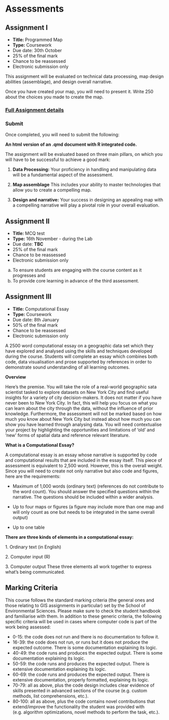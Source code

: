 # Assessments {.unnumbered}

## Assignment I

-   **Title:** Programmed Map
-   **Type:** Coursework
-   Due date: 30th October
-   25% of the final mark
-   Chance to be reassessed
-   Electronic submission only

This assignment will be evaluated on technical data processing, map design abilities (assemblage), and design overall narrative.

Once you have created your map, you will need to present it. Write 250 about the choices you made to create the map.

### [Full Assignment details]()

### Submit

Once completed, you will need to submit the following:

**An html version of an .qmd document with R integrated code.**

The assignment will be evaluated based on three main pillars, on which you will have to be successful to achieve a good mark:

1.  **Data Processing:** Your proficiency in handling and manipulating data will be a fundamental aspect of the assessment.

2.  **Map assemblage** This includes your ability to master technologies that allow you to create a compelling map.

3.  **Design and narrative:** Your success in designing an appealing map with a compelling narrative will play a pivotal role in your overall evaluation.

## Assignment II

-   **Title:** MCQ test
-   **Type:** 16th November - during the Lab
-   Due date: **TBC**
-   25% of the final mark
-   Chance to be reassessed
-   Electronic submission only

a)  To ensure students are engaging with the course content as it progresses and
b)  To provide core learning in advance of the third assessment.

## Assignment III

-   **Title:** Computational Essay
-   **Type:** Coursework
-   Due date: 8th January
-   50% of the final mark
-   Chance to be reassessed
-   Electronic submission only

A 2500 word computational essay on a geographic data set which they have explored and analysed using the skills and techniques developed during the course. Students will complete an essay which combines both code, data visualisation and prose supported by references in order to demonstrate sound understanding of all learning outcomes.

**Overview**

Here's the premise. You will take the role of a real-world geographic sata scientist tasked to explore datasets on New York City and find useful insights for a variety of city decision-makers. It does not matter if you have never been to New York City. In fact, this will help you focus on what you can learn about the city through the data, without the influence of prior knowledge. Furthermore, the assessment will not be marked based on how much you know about New York City but instead about how much you can show you have learned through analysing data. You will need contextualise your project by highlighting the opportunities and limitations of 'old' and 'new' forms of spatial data and reference relevant literature.

**What is a Computational Essay?**

A computational essay is an essay whose narrative is supported by code and computational results that are included in the essay itself. This piece of assessment is equivalent to 2,500 word. However, this is the overall weight. Since you will need to create not only narrative but also code and figures, here are the requirements:

-   Maximum of 1,000 words (ordinary text) (references do not contribute to the word count). You should answer the specified questions within the narrative. The questions should be included within a wider analysis.

-   Up to four maps or figures (a figure may include more than one map and will only count as one but needs to be integrated in the same overall output)

-   Up to one table

**There are three kinds of elements in a computational essay:**

1\. Ordinary text (in English)

2\. Computer input (R)

3\. Computer output These three elements all work together to express what's being communicated.

## Marking Criteria

This course follows the standard marking criteria (the general ones and those relating to GIS assignments in particular) set by the School of Environmental Sciences. Please make sure to check the student handbook and familiarise with them. In addition to these generic criteria, the following specific criteria will be used in cases where computer code is part of the work being assessed:

-   0-15: the code does not run and there is no documentation to follow it.
-   16-39: the code does not run, or runs but it does not produce the expected outcome. There is some documentation explaining its logic.
-   40-49: the code runs and produces the expected output. There is some documentation explaining its logic.
-   50-59: the code runs and produces the expected output. There is extensive documentation explaining its logic.
-   60-69: the code runs and produces the expected output. There is extensive documentation, properly formatted, explaining its logic.
-   70-79: all as above, plus the code design includes clear evidence of skills presented in advanced sections of the course (e.g. custom methods, list comprehensions, etc.).
-   80-100: all as above, plus the code contains novel contributions that extend/improve the functionality the student was provided with (e.g. algorithm optimizations, novel methods to perform the task, etc.).
